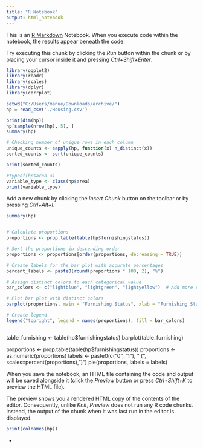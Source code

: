 ---
title: "R Notebook"
output: html_notebook
---

This is an [R Markdown](http://rmarkdown.rstudio.com) Notebook. When you execute code within the notebook, the results appear beneath the code. 

Try executing this chunk by clicking the *Run* button within the chunk or by placing your cursor inside it and pressing *Ctrl+Shift+Enter*. 

```{r}
library(ggplot2)
library(readr)
library(scales)
library(dplyr)
library(corrplot)
```
```{r}
setwd("C:/Users/manue/Downloads/archive/")
hp = read_csv('./Housing.csv')

```
```{r}
print(dim(hp))
hp[sample(nrow(hp), 5), ]
summary(hp)

```
```{r}
# Checking number of unique rows in each column
unique_counts <- sapply(hp, function(x) n_distinct(x))
sorted_counts <- sort(unique_counts)

print(sorted_counts)


```


```{r}
#typeof(hp$area <)
variable_type <- class(hp$area)
print(variable_type)


```
Add a new chunk by clicking the *Insert Chunk* button on the toolbar or by pressing *Ctrl+Alt+I*.
```{r}
summary(hp)


```
```{r}


```
```{r}
# Calculate proportions
proportions <- prop.table(table(hp$furnishingstatus))

# Sort the proportions in descending order
proportions <- proportions[order(proportions, decreasing = TRUE)]

# Create labels for the bar plot with accurate percentages
percent_labels <- paste0(round(proportions * 100, 2), "%")

# Assign distinct colors to each categorical value
bar_colors <- c("lightblue", "lightgreen", "lightyellow")  # Add more colors if needed

# Plot bar plot with distinct colors
barplot(proportions, main = "Furnishing Status", xlab = "Furnishing Status", ylab = "Proportion", names.arg = percent_labels, col = bar_colors)

# Create legend
legend("topright", legend = names(proportions), fill = bar_colors)



```
table_furnishing <- table(hp$furnishingstatus)
barplot(table_furnishing)

proportions <- prop.table(table(hp$furnishingstatus))
proportions <- as.numeric(proportions)
labels <- paste0(c("0", "1"), " (", scales::percent(proportions), ")")
pie(proportions, labels = labels)

When you save the notebook, an HTML file containing the code and output will be saved alongside it (click the *Preview* button or press *Ctrl+Shift+K* to preview the HTML file).

The preview shows you a rendered HTML copy of the contents of the editor. Consequently, unlike *Knit*, *Preview* does not run any R code chunks. Instead, the output of the chunk when it was last run in the editor is displayed.
```{r}
print(colnames(hp))

```

+
